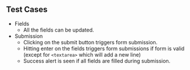 ## Test Cases

- Fields
  - All the fields can be updated.
- Submission
  - Clicking on the submit button triggers form submission.
  - Hitting enter on the fields triggers form submissions if form is valid (except for `<textarea>` which will add a new line)
  - Success alert is seen if all fields are filled during submission.
